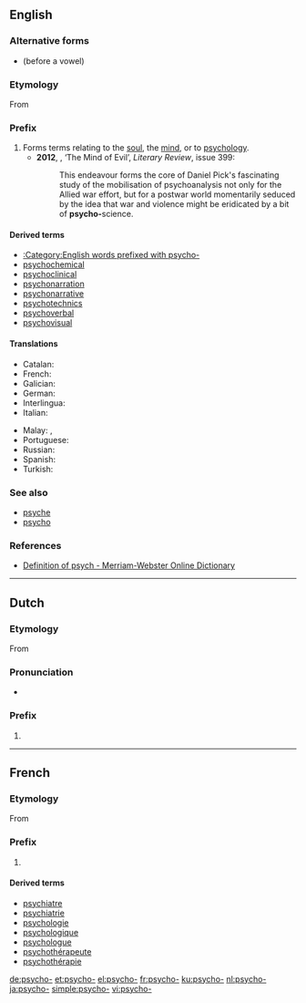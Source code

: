 {{also|psycho}}
==English==

===Alternative forms===
* {{l|en|psych-}} (before a vowel)

===Etymology===
From {{etyl|grc|en}} {{term|ψυχή||lang=grc|soul}}

===Prefix===
{{en-prefix}}

# Forms terms relating to the [[soul]], the [[mind]], or to [[psychology]].
#* '''2012''', {{w|Richard Overy}}, ‘The Mind of Evil’, ''Literary Review'', issue 399:
#*: This endeavour forms the core of Daniel Pick's fascinating study of the mobilisation of psychoanalysis not only for the Allied war effort, but for a postwar world momentarily seduced by the idea that war and violence might be eridicated by a bit of '''psycho-'''science.

====Derived terms====
* [[:Category:English words prefixed with psycho-]]
* [[psychochemical]]
* [[psychoclinical]]
* [[psychonarration]]
* [[psychonarrative]]
* [[psychotechnics]]
* [[psychoverbal]]
* [[psychovisual]]

====Translations====
{{trans-top|relating to the mind}}
* Catalan: {{t|ca|psico-}}
* French: {{t+|fr|psycho-}}
* Galician: {{t+|gl|psico-}}
* German: {{t+|de|psycho-}}
* Interlingua: {{t|ia|psycho-}}
* Italian: {{t+|it|psico-}}
{{trans-mid}}
* Malay: {{t|ms|psiko-}}, {{t|ms|jiwa}}
* Portuguese: {{t+|pt|psico-}}
* Russian: {{t|ru|психо-}}
* Spanish: {{t|es|psico-}}
* Turkish: {{t|tr|psiko-}}
{{trans-bottom}}

===See also===
* [[psyche]]
* [[psycho]]

===References===
* [http://m-w.com/dictionary/psych- Definition of psych - Merriam-Webster Online Dictionary]

----

==Dutch==

===Etymology===
From {{etyl|grc|nl}} {{term|ψυχή||lang=grc|soul}}

===Pronunciation===
* {{audio|Nl-psycho-.ogg|Audio}}

===Prefix===
{{head|nl|prefix}}

# {{l|en|psycho-}}

{{prefixsee|nl}}

----

==French==

===Etymology===
From {{etyl|grc|fr}} {{term|ψυχή||lang=grc|soul}}

===Prefix===
{{head|fr|prefix}}

# {{l|en|psycho-}}

====Derived terms====
{{der-top|psycho-}}
* [[psychiatre]]
* [[psychiatrie]]
* [[psychologie]]
* [[psychologique]]
* [[psychologue]]
* [[psychothérapeute]]
* [[psychothérapie]]
{{der-bottom}}

[[de:psycho-]]
[[et:psycho-]]
[[el:psycho-]]
[[fr:psycho-]]
[[ku:psycho-]]
[[nl:psycho-]]
[[ja:psycho-]]
[[simple:psycho-]]
[[vi:psycho-]]